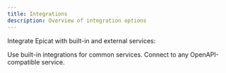 ```yaml
---
title: Integrations
description: Overview of integration options
---
```


Integrate Epicat with built-in and external services:

<CardGroup>
  <Card title="Build-ins" icon="box" href="/integrations/build-ins">
    Use built-in integrations for common services.
  </Card>
  <Card title="Slack" icon="braces" href="/integrations/slack">
    Connect to any OpenAPI-compatible service.
  </Card>
</CardGroup>
